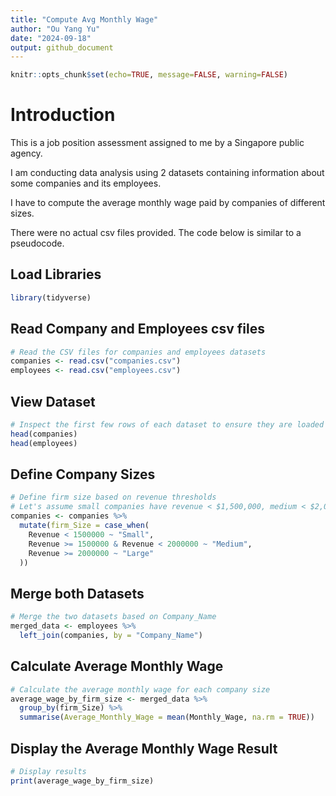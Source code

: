 ---
title: "Compute Avg Monthly Wage"
author: "Ou Yang Yu"
date: "2024-09-18"
output: github_document
---

```{r setup, include=FALSE}
knitr::opts_chunk$set(echo=TRUE, message=FALSE, warning=FALSE)
```

# Introduction

This is a job position assessment assigned to me by a Singapore public agency.

I am conducting data analysis using 2 datasets containing information about some companies and its employees.

I have to compute the average monthly wage paid by companies of different sizes.

There were no actual csv files provided. The code below is similar to a pseudocode.

## Load Libraries

```{r libraries}
library(tidyverse)

```

## Read Company and Employees csv files

```{r read-csv}
# Read the CSV files for companies and employees datasets
companies <- read.csv("companies.csv")
employees <- read.csv("employees.csv")

```

## View Dataset

```{r view-dataset}
# Inspect the first few rows of each dataset to ensure they are loaded correctly
head(companies)
head(employees)

```

## Define Company Sizes

```{r define-size}
# Define firm size based on revenue thresholds
# Let's assume small companies have revenue < $1,500,000, medium < $2,000,000, and large >= $2,000,000
companies <- companies %>%
  mutate(firm_Size = case_when(
    Revenue < 1500000 ~ "Small",
    Revenue >= 1500000 & Revenue < 2000000 ~ "Medium",
    Revenue >= 2000000 ~ "Large"
  ))

```

## Merge both Datasets

```{r merge-datasets}
# Merge the two datasets based on Company_Name
merged_data <- employees %>%
  left_join(companies, by = "Company_Name")

```

## Calculate Average Monthly Wage

```{r calc-wage}
# Calculate the average monthly wage for each company size
average_wage_by_firm_size <- merged_data %>%
  group_by(firm_Size) %>%
  summarise(Average_Monthly_Wage = mean(Monthly_Wage, na.rm = TRUE))

```

## Display the Average Monthly Wage Result

```{r display-results}
# Display results
print(average_wage_by_firm_size)

```
